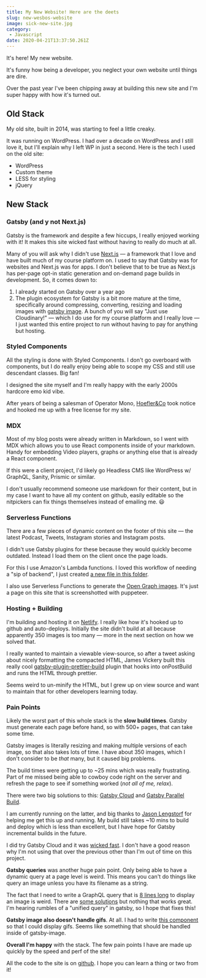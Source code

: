 ```yaml
---
title: My New Website! Here are the deets
slug: new-wesbos-website
image: sick-new-site.jpg
category:
 - Javascript
date: 2020-04-21T13:37:50.261Z
---
```


It's here! My new website.

It's funny how being a developer, you neglect your own website until things are dire.

Over the past year I've been chipping away at building this new site and I'm super happy with how it's turned out.

## Old Stack

My old site, built in 2014, was starting to feel a little creaky.

It was running on WordPress. I had over a decade on WordPress and I still love it, but I'll explain why I left WP in just a second. Here is the tech I used on the old site:

* WordPress
* Custom theme
* LESS for styling
* jQuery

## New Stack

### Gatsby (and y not Next.js)

Gatsby is the framework and despite a few hiccups, I really enjoyed working with it! It makes this site wicked fast without having to really do much at all.

Many of you will ask why I didn't use [Next.js](https://nextjs.org/) — a framework that I love and have built much of my course platform on. I used to say that Gatsby was for websites and Next.js was for apps. I don't believe that to be true as Next.js has per-page opt-in static generation and on-demand page builds in development. So, it comes down to:

1. I already started on Gatsby over a year ago
2. The plugin ecosystem for Gatsby is a bit more mature at the time, specifically around compressing, converting, resizing and loading images with [gatsby image](https://www.gatsbyjs.org/packages/gatsby-image/). A bunch of you will say "Just use Cloudinary!" — which I do use for my course platform and I really love — I just wanted this entire project to run without having to pay for anything but hosting.

### Styled Components

All the styling is done with Styled Components. I don't go overboard with components, but I do really enjoy being able to scope my CSS and still use descendant classes. Big fan!

I designed the site myself and I'm really happy with the early 2000s hardcore emo kid vibe.

After years of being a salesman of Operator Mono, [Hoefler&Co](https://www.typography.com/) took notice and hooked me up with a free license for my site.

### MDX

Most of my blog posts were already written in Markdown, so I went with MDX which allows you to use React components inside of your markdown. Handy for embedding Video players, graphs or anything else that is already a React component.

If this were a client project, I'd likely go Headless CMS like WordPress w/ GraphQL, Sanity, Prismic or similar.

I don't usually recommend someone use markdown for their content, but in my case I want to have all my content on github, easily editable so the nitpickers can fix things themselves instead of emailing me. 😃

### Serverless Functions

There are a few pieces of dynamic content on the footer of this site — the latest Podcast, Tweets, Instagram stories and Instagram posts.

I didn't use Gatsby plugins for these because they would quickly become outdated. Instead I load them on the client once the page loads.

For this I use Amazon's Lambda functions. I loved this workflow of needing a "sip of backend", I just created [a new file in this folder](https://github.com/wesbos/wesbos/tree/master/functions).

I also use Serverless Functions to generate the [Open Graph images](https://github.com/wesbos/wesbos/blob/master/functions/ogimage/ogimage.js). It's just a page on this site that is screenshotted with puppeteer.

### Hosting + Building

I'm building and hosting it on [Netlify](https://www.netlify.com). I really like how it's hooked up to github and auto-deploys. Initially the site didn't build at all because apparently 350 images is too many — more in the next section on how we solved that.

I really wanted to maintain a viewable view-source, so after a tweet asking about nicely formatting the compacted HTML, James Vickery built this really cool [gatsby-plugin-prettier-build](https://github.com/jmsv/gatsby-plugin-prettier-build/) plugin that hooks into onPostBuild and runs the HTML through prettier.

Seems weird to un-minify the HTML, but I grew up on view source and want to maintain that for other developers learning today.

### Pain Points

Likely the worst part of this whole stack is the **slow build times**. Gatsby must generate each page before hand, so with 500+ pages, that can take some time.

Gatsby images is literally resizing and making multiple versions of each image, so that also takes lots of time. I have about 350 images, which I don't consider to be _that_ many, but it caused big problems.

The build times were getting up to ~25 mins which was really frustrating. Part of me missed being able to cowboy code right on the server and refresh the page to see if something worked (_not all of me, relax_).

There were two big solutions to this: [Gatsby Cloud](https://www.gatsbyjs.com/cloud/) and [Gatsby Parallel Build](https://www.netlify.com/blog/2020/02/25/gatsby-build-speed-improvements-with-parallel-image-processing/).

I am currently running on the latter, and big thanks to [Jason Lengstorf](https://twitter.com/jlengstorf) for helping me get this up and running. My build still takes ~10 mins to build and deploy which is less than excellent, but I have hope for Gatsby incremental builds in the future.

I did try Gatsby Cloud and it was [wicked fast](https://twitter.com/wesbos/status/1237793770739023873). I don't have a good reason why I'm not using that over the previous other than I'm out of time on this project.

**Gatsby queries** was another huge pain point. Only being able to have a dynamic query at a page level is weird. This means you can't do things like query an image unless you have its filename as a string.

The fact that I need to write a GraphQL query that is [8 lines long](https://github.com/wesbos/wesbos/blob/master/src/pages/about.js#L136-L143) to display an image is weird. There are [some solutions](https://spectrum.chat/gatsby-js/general/using-variables-in-a-staticquery~abee4d1d-6bc4-4202-afb2-38326d91bd05) but nothing that works great. I'm hearing rumbles of a "unified query" in gatsby, so I hope that fixes this!

**Gatsby image also doesn't handle gifs**. At all. I had to write [this component](https://github.com/wesbos/wesbos/blob/master/src/components/Img.js) so that I could display gifs. Seems like something that should be handled inside of gatsby-image.

**Overall I'm happy** with the stack. The few pain points I have are made up quickly by the speed and perf of the site!

All the code to the site is on [github](https://github.com/wesbos/wesbos). I hope you can learn a thing or two from it!
